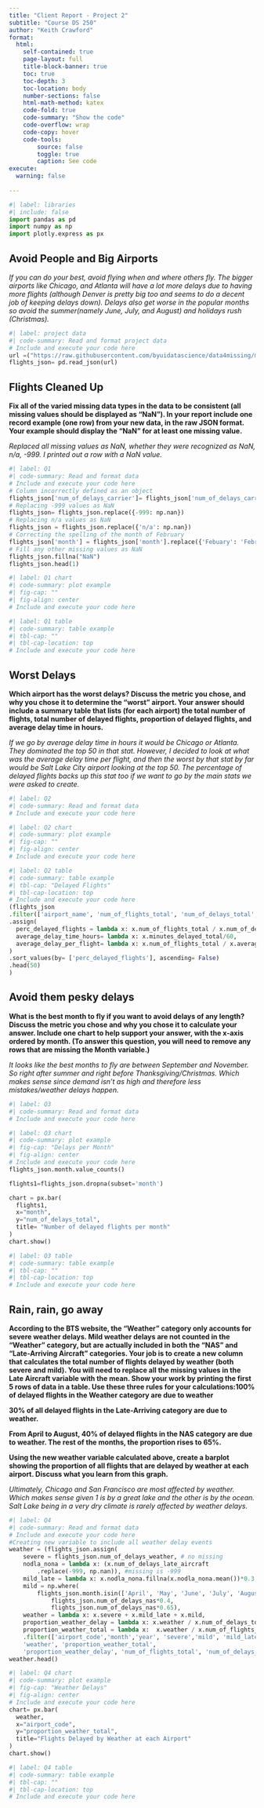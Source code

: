 ```yaml
---
title: "Client Report - Project 2"
subtitle: "Course DS 250"
author: "Keith Crawford"
format:
  html:
    self-contained: true
    page-layout: full
    title-block-banner: true
    toc: true
    toc-depth: 3
    toc-location: body
    number-sections: false
    html-math-method: katex
    code-fold: true
    code-summary: "Show the code"
    code-overflow: wrap
    code-copy: hover
    code-tools:
        source: false
        toggle: true
        caption: See code
execute: 
  warning: false
    
---
```


```python
#| label: libraries
#| include: false
import pandas as pd
import numpy as np
import plotly.express as px
```


## Avoid People and Big Airports

_If you can do your best, avoid flying when and where others fly. The bigger airports like Chicago, and Atlanta will have a lot more delays due to having more flights (although Denver is pretty big too and seems to do a decent job of keeping delays down). Delays also get worse in the popular months so avoid the summer(namely June, July, and August) and holidays rush (Christmas)._

```python
#| label: project data
#| code-summary: Read and format project data
# Include and execute your code here
url =("https://raw.githubusercontent.com/byuidatascience/data4missing/master/data-raw/flights_missing/flights_missing.json")
flights_json= pd.read_json(url)

```


## Flights Cleaned Up

__Fix all of the varied missing data types in the data to be consistent (all missing values should be displayed as “NaN”). In your report include one record example (one row) from your new data, in the raw JSON format. Your example should display the “NaN” for at least one missing value.__

_Replaced all missing values as NaN, whether they were recognized as NaN, n/a, -999. I printed out a row with a NaN value._

```python
#| label: Q1
#| code-summary: Read and format data
# Include and execute your code here
# Column incorrectly defined as an object
flights_json['num_of_delays_carrier']= flights_json['num_of_delays_carrier'].replace({'1500+': 1500}).astype(int)
# Replacing -999 values as NaN
flights_json= flights_json.replace({-999: np.nan})
# Replacing n/a values as NaN
flights_json = flights_json.replace({'n/a': np.nan})
# Correcting the spelling of the month of February
flights_json['month'] = flights_json['month'].replace({'Febuary': 'February'})
# Fill any other missing values as NaN
flights_json.fillna("NaN")
flights_json.head(1)

```


```python
#| label: Q1 chart
#| code-summary: plot example
#| fig-cap: ""
#| fig-align: center
# Include and execute your code here

```


```python
#| label: Q1 table
#| code-summary: table example
#| tbl-cap: ""
#| tbl-cap-location: top
# Include and execute your code here


```


## Worst Delays
__Which airport has the worst delays? Discuss the metric you chose, and why you chose it to determine the “worst” airport. Your answer should include a summary table that lists (for each airport) the total number of flights, total number of delayed flights, proportion of delayed flights, and average delay time in hours.__

_If we go by average delay time in hours it would be Chicago or Atlanta. They dominated the top 50 in that stat. However, I decided to look at what was the average delay time per flight, and then the worst by that stat by far would be Salt Lake City airport looking at the top 50. The percentage of delayed flights backs up this stat too if we want to go by the main stats we were asked to create._

```python
#| label: Q2
#| code-summary: Read and format data
# Include and execute your code here


```



```python
#| label: Q2 chart
#| code-summary: plot example
#| fig-cap: ""
#| fig-align: center
# Include and execute your code here

```


```python
#| label: Q2 table
#| code-summary: table example
#| tbl-cap: "Delayed Flights"
#| tbl-cap-location: top
# Include and execute your code here
(flights_json
.filter(['airport_name', 'num_of_flights_total', 'num_of_delays_total', 'minutes_delayed_total'])
.assign(
  perc_delayed_flights = lambda x: x.num_of_flights_total / x.num_of_delays_total,
  average_delay_time_hours= lambda x: x.minutes_delayed_total/60,
  average_delay_per_flight= lambda x: x.num_of_flights_total / x.average_delay_time_hours
)
.sort_values(by= ['perc_delayed_flights'], ascending= False)
.head(50)
)


```


## Avoid them pesky delays

__What is the best month to fly if you want to avoid delays of any length? Discuss the metric you chose and why you chose it to calculate your answer. Include one chart to help support your answer, with the x-axis ordered by month. (To answer this question, you will need to remove any rows that are missing the Month variable.)__

_It looks like the best months to fly are between September and November. So right after summer and right before Thanksgiving/Christmas. Which makes sense since demand isn't as high and therefore less mistakes/weather delays happen._

```python
#| label: Q3
#| code-summary: Read and format data
# Include and execute your code here


```



```python
#| label: Q3 chart
#| code-summary: plot example
#| fig-cap: "Delays per Month"
#| fig-align: center
# Include and execute your code here
flights_json.month.value_counts()

flights1=flights_json.dropna(subset='month')

chart = px.bar(
  flights1,
  x="month",
  y="num_of_delays_total",
  title= "Number of delayed flights per month"
)
chart.show()
```


```python
#| label: Q3 table
#| code-summary: table example
#| tbl-cap: ""
#| tbl-cap-location: top
# Include and execute your code here


```

## Rain, rain, go away

__According to the BTS website, the “Weather” category only accounts for severe weather delays. Mild weather delays are not counted in the “Weather” category, but are actually included in both the “NAS” and “Late-Arriving Aircraft” categories. Your job is to create a new column that calculates the total number of flights delayed by weather (both severe and mild). You will need to replace all the missing values in the Late Aircraft variable with the mean. Show your work by printing the first 5 rows of data in a table. Use these three rules for your calculations:100% of delayed flights in the Weather category are due to weather__

__30% of all delayed flights in the Late-Arriving category are due to weather.__

__From April to August, 40% of delayed flights in the NAS category are due to weather. The rest of the months, the proportion rises to 65%.__

__Using the new weather variable calculated above, create a barplot showing the proportion of all flights that are delayed by weather at each airport. Discuss what you learn from this graph.__

_Ultimately, Chicago and San Francisco are most affected by weather. Which makes sense given 1 is by a great lake and the other is by the ocean. Salt Lake being in a very dry climate is rarely affected by weather delays._

```python
#| label: Q4
#| code-summary: Read and format data
# Include and execute your code here
#Creating new variable to include all weather delay events
weather = (flights_json.assign(
    severe = flights_json.num_of_delays_weather, # no missing
    nodla_nona = lambda x: (x.num_of_delays_late_aircraft
        .replace(-999, np.nan)), #missing is -999
    mild_late = lambda x: x.nodla_nona.fillna(x.nodla_nona.mean())*0.3,
    mild = np.where(
        flights_json.month.isin(['April', 'May', 'June', 'July', 'August']), 
            flights_json.num_of_delays_nas*0.4,
            flights_json.num_of_delays_nas*0.65),
    weather = lambda x: x.severe + x.mild_late + x.mild,
    proportion_weather_delay = lambda x: x.weather / x.num_of_delays_total,
    proportion_weather_total = lambda x:  x.weather / x.num_of_flights_total)
    .filter(['airport_code','month','year', 'severe','mild', 'mild_late',
    'weather', 'proportion_weather_total', 
    'proportion_weather_delay', 'num_of_flights_total', 'num_of_delays_total']))
weather.head()

```



```python
#| label: Q4 chart
#| code-summary: plot example
#| fig-cap: "Weather Delays"
#| fig-align: center
# Include and execute your code here
chart= px.bar(
  weather,
  x="airport_code",
  y="proportion_weather_total",
  title="Flights Delayed by Weather at each Airport"
)
chart.show()
```


```python
#| label: Q4 table
#| code-summary: table example
#| tbl-cap: ""
#| tbl-cap-location: top
# Include and execute your code here


```

